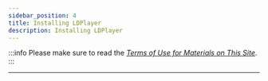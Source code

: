 ```yaml
---
sidebar_position: 4
title: Installing LDPlayer
description: Installing LDPlayer
---
```

:::info Please make sure to read the [*Terms of Use for Materials on This Site*](../Disclaimer).  
:::
_______________________________________________